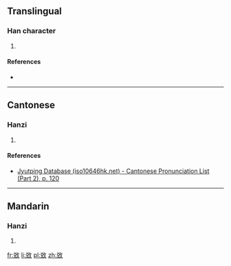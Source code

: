 {{also|敓}}
==Translingual==

===Han character===
{{Han char|rn=66|rad=攴|as=07|sn=11|four=|canj=CUOK,XCUOK|ids=⿰兑攵}}

# {{defn|Han|sort=攴07}}

====References====
* {{Han ref|kx=0472.051|hdz=21463.060|uh=655A|ud=25946}}

----

==Cantonese==

===Hanzi===
{{yue-hanzi|jyut=[[dyut6]]|y=dyut6}}

# {{defn|lang=yue|sort=攴07}}

====References====
* [http://www.iso10646hk.net/jp/document/download.jsp Jyutping Database (iso10646hk.net) - Cantonese Pronunciation List (Part 2), p. 120]

----

==Mandarin==

===Hanzi===
{{cmn-hanzi|pin=[[duó]] ([[duo2]])|wg=to<sup>2</sup>}}

# {{defn|lang=cmn|sort=攴07}}

[[fr:敚]]
[[li:敚]]
[[pl:敚]]
[[zh:敚]]